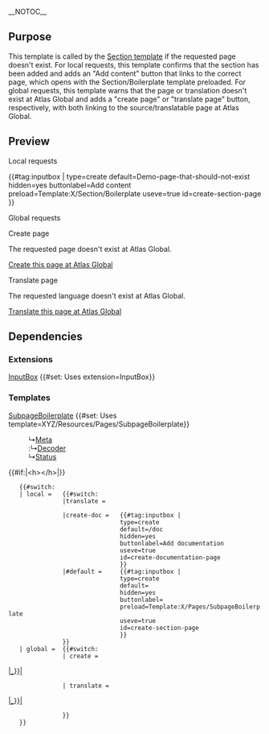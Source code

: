 <noinclude>__NOTOC__
{{X/General/Partial|Section}}
== Purpose ==
This template is called by the [[Template:Section|Section template]] if the requested page doesn't exist. For local requests, this template confirms that the section has been added and adds an "Add content" button that links to the correct page, which opens with the Section/Boilerplate template preloaded. For global requests, this template warns that the page or translation doesn't exist at Atlas Global and adds a "create page" or "translate page" button, respectively, with both linking to the source/translatable page at Atlas Global.

== Preview ==
<div class="h3">Local requests</div>
<div class="d-flex flex-column align-items-center bg-light border p-5">
{{#tag:inputbox |
type=create
default=Demo-page-that-should-not-exist
hidden=yes
buttonlabel=Add content
preload=Template:X/Section/Boilerplate
useve=true
id=create-section-page
}}
</div>
<div class="h3">Global requests</div>
<div class="h4">Create page</div>
<div class="d-flex flex-column align-items-center bg-light border p-5">
<p>The requested page doesn't exist at Atlas Global.</p>
<div>[[atlasglobal:Example-Page|<span class="btn btn-primary">Create this page at Atlas Global</span>]]</div>
</div>
<div class="h4">Translate page</div>
<div class="d-flex flex-column align-items-center bg-light border p-5">
<p>The requested language doesn't exist at Atlas Global.</p>
<div>[[atlasglobal:Example-Page|<span class="btn btn-primary">Translate this page at Atlas Global</span>]]</div>
</div>

== Dependencies ==
=== Extensions ===
[https://www.mediawiki.org/wiki/Extension:InputBox InputBox] {{#set: Uses extension=InputBox}}

=== Templates ===
<p class="m-0">[[Template:X/Pages/SubpageBoilerplate|SubpageBoilerplate]] {{#set: Uses template=XYZ/Resources/Pages/SubpageBoilerplate}}</p>
:↳[[Template:Meta|Meta]]<br>
::↳[[Template:X/General/Decoder|Decoder]]
:↳[[Template:X/Pages/SubpageStatus|Status]]<br>
</noinclude>
<includeonly>{{#if:{{{heading|}}}|<h{{{level}}}>{{{heading}}}</h{{{level}}}>|}}
<div class="d-flex flex-column align-items-center bg-light border p-5">
    {{#switch: {{{source}}}
    | local =   {{#switch: {{{action}}}
                |translate =    <div>[[{{{fullpagename}}}|<span class="btn btn-primary">{{X/Pages/Messages|atlas-pages-translatesection-btn}}</span>]]</div>
                |create-doc =   {{#tag:inputbox |
                                type=create
                                default={{{fullpagename}}}/doc
                                hidden=yes
                                buttonlabel=Add documentation
                                useve=true
                                id=create-documentation-page
                                }}
                |#default =     {{#tag:inputbox |
                                type=create
                                default={{{fullpagename}}}
                                hidden=yes
                                buttonlabel={{X/Pages/Messages|atlas-pages-addcontent-btn}}
                                preload=Template:X/Pages/SubpageBoilerplate
                                useve=true
                                id=create-section-page
                                }}
                }}
    | global =  {{#switch: {{{action}}}
                | create =      <p>{{X/Pages/Messages|atlas-pages-global-page-404}}</p>
                                <div>[[atlasglobal:{{#replace:{{{fullpagename}}}| |_}}|<span class="btn btn-primary">{{X/Pages/Messages|atlas-pages-global-create-btn}}</span>]]</div>
                | translate =   <p>{{X/Pages/Messages|atlas-pages-global-page-untranslated}}</p>
                                <div>[[atlasglobal:{{#replace:{{{fullpagename}}}| |_}}|<span class="btn btn-primary">{{X/Pages/Messages|atlas-pages-global-translate-btn}}</span>]]</div>
                }}
    }}
</div></includeonly>